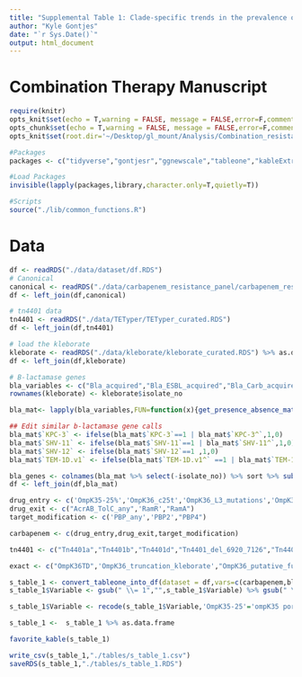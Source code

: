 ```yaml
---
title: "Supplemental Table 1: Clade-specific trends in the prevalence of carbapenem resistance-associated genotypes"
author: "Kyle Gontjes"
date: "`r Sys.Date()`"
output: html_document
--- 
```

# Combination Therapy Manuscript
```r
require(knitr)
opts_knit$set(echo = T,warning = FALSE, message = FALSE,error=F,comment=NA)
opts_chunk$set(echo = T,warning = FALSE, message = FALSE,error=F,comment=NA)
opts_knit$set(root.dir='~/Desktop/gl_mount/Analysis/Combination_resistance/pre-intro-blbli-resistance-ms/')
```

```r
#Packages
packages <- c("tidyverse","gontjesr","ggnewscale","tableone","kableExtra")

#Load Packages
invisible(lapply(packages,library,character.only=T,quietly=T))

#Scripts
source("./lib/common_functions.R")
```

# Data
```r
df <- readRDS("./data/dataset/df.RDS") 
# Canonical
canonical <- readRDS("./data/carbapenem_resistance_panel/carbapenem_resistance_panel_matrix.RDS")
df <- left_join(df,canonical)

# tn4401 data
tn4401 <- readRDS("./data/TETyper/TETyper_curated.RDS")  
df <- left_join(df,tn4401)

# load the kleborate
kleborate <- readRDS("./data/kleborate/kleborate_curated.RDS") %>% as.data.frame
df <- left_join(df,kleborate)
```

```r
# B-lactamase genes  
bla_variables <- c("Bla_acquired","Bla_ESBL_acquired","Bla_Carb_acquired","Bla_chr")
rownames(kleborate) <- kleborate$isolate_no

bla_mat<- lapply(bla_variables,FUN=function(x){get_presence_absence_matrix(x,kleborate)}) %>% do.call(cbind,.) %>% as.data.frame %>% mutate(isolate_no = rownames(.)) 

## Edit similar b-lactamase gene calls
bla_mat$`KPC-3` <- ifelse(bla_mat$`KPC-3`==1 | bla_mat$`KPC-3^`,1,0)
bla_mat$`SHV-11` <- ifelse(bla_mat$`SHV-11`==1 | bla_mat$`SHV-11^`,1,0)
bla_mat$`SHV-12` <- ifelse(bla_mat$`SHV-12`==1 ,1,0)
bla_mat$`TEM-1D.v1` <- ifelse(bla_mat$`TEM-1D.v1^` ==1 | bla_mat$`TEM-1D.v1`==1,1,0)

bla_genes <- colnames(bla_mat %>% select(-isolate_no)) %>% sort %>% subset(!.%in% c("KPC-3^","SHV-11^","SHV-12^","TEM-1D.v1^"))
df <- left_join(df,bla_mat)
```

```r
drug_entry <- c('OmpK35-25%','OmpK36_c25t','OmpK36_L3_mutations','OmpK36GD','OmpK36TD','OmpK36_truncation_kleborate','OmpK36_non_syn','OmpK36_putative_function_altering','OmpK36_intergenic','OmpK36_promoter_IS')
drug_exit <- c("AcrAB_TolC_any",'RamR',"RamA")
target_modification <- c('PBP_any','PBP2',"PBP4")

carbapenem <- c(drug_entry,drug_exit,target_modification)

tn4401 <- c("Tn4401a","Tn4401b","Tn4401d","Tn4401_del_6920_7126","Tn4401_del_1_554_7008_7075","Tn4401_del_1_3391_6920_7126")
```

```r


exact <- c("OmpK36TD",'OmpK36_truncation_kleborate',"OmpK36_putative_function_altering","OmpK36_intergenic","OmpK36_promoter_IS","AcrAB_TolC_any","RamR","RamA","PBP_any","PBP2","PBP4",'Tn4401_del_1_3391_6920_7126','CMY-2.v2','CTX-M-14','CTX-M-15',"KPC-5","LAP-2","OXA-1","TEM-1",'TEM-104?','TEM-104*?','TEM-150*?')

s_table_1 <- convert_tableone_into_df(dataset = df,vars=c(carbapenem,bla_genes,tn4401),factorVars = c(carbapenem,bla_genes,tn4401),strata="clade_I",outcome_names = c("Clade I","Clade II"),exact=exact)
s_table_1$Variable <- gsub(" \\= 1","",s_table_1$Variable) %>% gsub(" \\(|\\)|\\%","",.) 

s_table_1$Variable <- recode(s_table_1$Variable,'OmpK35-25'='ompK35 porin truncation at 25%','OmpK36_c25t'='C25T transition in ompK36','OmpK36_L3_mutations'='Loop 3 insertion','OmpK36GD'='GD insertion','OmpK36TD'='TD insertion','OmpK36_truncation_kleborate'='ompK36 truncation', 'OmpK36_non_syn'='ompK36 non-synonymous mutation','OmpK36_putative_function_altering'='ompK36 putative function-altering mutations','OmpK36_intergenic'='ompK36 intergenic region','OmpK36_promoter_IS'='Insertion seqeunce at ompK36 promoter',"AcrAB_TolC_any" = 'acrAB-tolC efflux pump mutant','RamR'='ramR efflux pump regulator PFAV',"RamA"='ramA efflux pump activator PFAV','PBP_any'='Non-synonymous mutations in penicillin-binding-proteins','PBP2'='Penicillin-binding protein-2',"PBP4"='Penicillin-binding protein-4')

s_table_1 <-  s_table_1 %>% as.data.frame

favorite_kable(s_table_1)
```

```r
write_csv(s_table_1,"./tables/s_table_1.csv")
saveRDS(s_table_1,"./tables/s_table_1.RDS")
```
